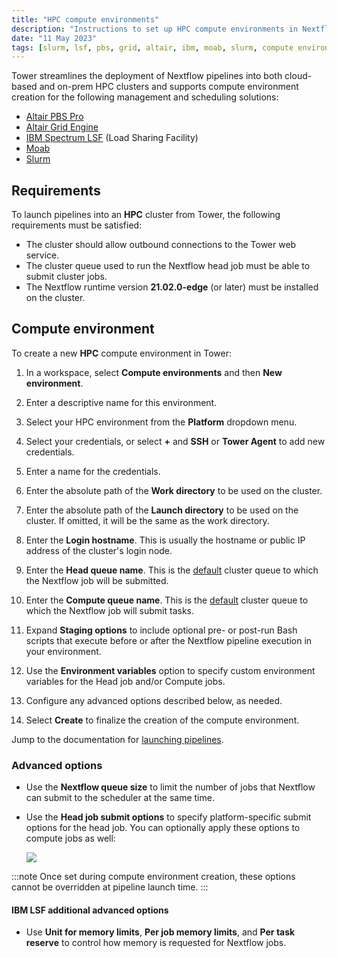 ```yaml
---
title: "HPC compute environments"
description: "Instructions to set up HPC compute environments in Nextflow Tower"
date: "11 May 2023"
tags: [slurm, lsf, pbs, grid, altair, ibm, moab, slurm, compute environment]
---
```


Tower streamlines the deployment of Nextflow pipelines into both cloud-based and on-prem HPC clusters and supports compute environment creation for the following management and scheduling solutions:

- [Altair PBS Pro](https://www.altair.com/pbs-professional/)
- [Altair Grid Engine](https://www.altair.com/grid-engine/)
- [IBM Spectrum LSF](https://www.ibm.com/products/hpc-workload-management/details) (Load Sharing Facility)
- [Moab](http://docs.adaptivecomputing.com/suite/8-0/basic/help.htm#topics/moabWorkloadManager/topics/intro/productOverview.htm)
- [Slurm](https://slurm.schedmd.com/overview.html)

## Requirements

To launch pipelines into an **HPC** cluster from Tower, the following requirements must be satisfied:

- The cluster should allow outbound connections to the Tower web service.
- The cluster queue used to run the Nextflow head job must be able to submit cluster jobs.
- The Nextflow runtime version **21.02.0-edge** (or later) must be installed on the cluster.

## Compute environment

To create a new **HPC** compute environment in Tower:

1.  In a workspace, select **Compute environments** and then **New environment**.

1.  Enter a descriptive name for this environment.

1.  Select your HPC environment from the **Platform** dropdown menu.

1.  Select your credentials, or select **+** and **SSH** or **Tower Agent** to add new credentials.

1.  Enter a name for the credentials.

1.  Enter the absolute path of the **Work directory** to be used on the cluster.

1.  Enter the absolute path of the **Launch directory** to be used on the cluster. If omitted, it will be the same as the work directory.

1.  Enter the **Login hostname**. This is usually the hostname or public IP address of the cluster's login node.

1.  Enter the **Head queue name**. This is the [default](https://www.nextflow.io/docs/latest/process.html#queue) cluster queue to which the Nextflow job will be submitted.

1.  Enter the **Compute queue name**. This is the [default](https://www.nextflow.io/docs/latest/process.html#queue) cluster queue to which the Nextflow job will submit tasks.

1.  Expand **Staging options** to include optional pre- or post-run Bash scripts that execute before or after the Nextflow pipeline execution in your environment.

1.  Use the **Environment variables** option to specify custom environment variables for the Head job and/or Compute jobs.

1.  Configure any advanced options described below, as needed.

1.  Select **Create** to finalize the creation of the compute environment.

Jump to the documentation for [launching pipelines](../launch/launchpad.mdx).

### Advanced options

- Use the **Nextflow queue size** to limit the number of jobs that Nextflow can submit to the scheduler at the same time.

- Use the **Head job submit options** to specify platform-specific submit options for the head job. You can optionally apply these options to compute jobs as well:

  ![](./_images/head_job_propagation.png)

:::note
Once set during compute environment creation, these options cannot be overridden at pipeline launch time.
:::

#### IBM LSF additional advanced options

- Use **Unit for memory limits**, **Per job memory limits**, and **Per task reserve** to control how memory is requested for Nextflow jobs.
